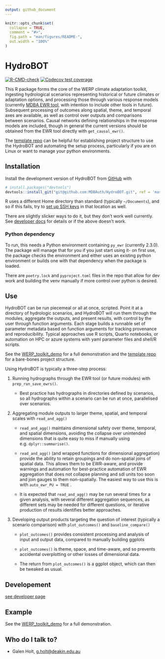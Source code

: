 ```yaml
---
output: github_document
---
```


<!-- README.md is generated from README.Rmd. Please edit that file -->

```r
knitr::opts_chunk$set(
  collapse = TRUE,
  comment = "#>",
  fig.path = "man/figures/README-",
  out.width = "100%"
)
```

# HydroBOT

<!-- badges: start -->

[![R-CMD-check](https://github.com/MDBAuth/HydroBOT/actions/workflows/R-CMD-check.yaml/badge.svg)](https://github.com/MDBAuth/HydroBOT/actions/workflows/R-CMD-check.yaml) [![Codecov test coverage](https://codecov.io/gh/MDBAuth/HydroBOT/graph/badge.svg)](https://app.codecov.io/gh/MDBAuth/HydroBOT)

<!-- badges: end -->

This R package forms the core of the WERP climate adaptation toolkit, ingesting hydrological scenarios representing historical or future climates or adaptation options, and processing those through various response models (currently [MDBA EWR tool](https://github.com/MDBAuth/EWR_tool), with intention to include other tools in future). Subsequent processing of outcomes along spatial, theme, and temporal axes are available, as well as control over outputs and comparisons between scenarios. Causal networks defining relationships in the response models are included, though in general the current versions should be obtained from the EWR tool directly with `get_causal_ewr()`.

The [template repo](https://github.com/MDBAuth/toolkit_use) can be helpful for establishing project structure to use the HydroBOT and automating the setup process, particularly if you are on Linux or want to manage your python environments.

## Installation

Install the development version of HydroBOT from [GitHub](https://github.com/MDBAuth/HydroBOT) with

``` r
# install.packages("devtools")
devtools::install_git("git@github.com:MDBAuth/HydroBOT.git", ref = 'master', force = TRUE, upgrade = 'ask', git = 'external')
```

R uses a different Home directory than standard (typically `~/Documents`), and so if this fails, try to [set up SSH keys](https://docs.github.com/en/authentication/connecting-to-github-with-ssh/generating-a-new-ssh-key-and-adding-it-to-the-ssh-agent) in that location as well.

There are slightly slicker ways to do it, but they don't work well currently. See [developer docs](developer.md) for details or if the above doesn't work.

### Python dependency

To run, this needs a Python environment containing `py_ewr` (currently 2.3.0). The package will manage that for you if you just start using it- on first use, the package checks the environment and either uses an existing python environment or builds one with that dependency when the package is loaded.

There are `poetry.lock` and `pyproject.toml` files in the repo that allow for dev work and building the venv manually if more control over python is desired.

## Use

HydroBOT can be run piecemeal or all at once, scripted. Point it at a directory of hydrologic scenarios, and HydroBOT will run them through the modules, aggregate the outputs, and present results, with control by the user through function arguments. Each stage builds a runnable set of parameter metadata based on function arguments for tracking provenance and reproducibility. Typical approaches use R scripts, Quarto notebooks, or automation on HPC or azure systems with yaml parameter files and shell/R scripts.

See the [WERP_toolkit_demo](https://mdbauth.github.io/WERP_toolkit_demo/) for a full demonstration and the [template repo](https://github.com/MDBAuth/toolkit_use) for a bare-bones project structure.

Using HydroBOT is typically a three-step process:

1.  Running hydrographs through the EWR tool (or future modules) with `prep_run_save_ewrs()`.

    -   Best practice has hydrographs in directories defined by scenarios, so all hydrographs within a scenario can be run at once, parallelised over scenarios.

2.  Aggregating module outputs to larger theme, spatial, and temporal scales with `read_and_agg()`

    -   `read_and_agg()` maintains dimensional safety over theme, temporal, and spatial dimensions, avoiding the collapse over unintended dimensions that is quite easy to miss if manually using e.g. `dplyr::summarise()`.

    -   `read_and_agg()` (and wrapped functions for dimensional aggregation) provide the ability to retain groupings and do non-spatial joins of spatial data. This allows them to be EWR-aware, and provide warnings and automation for best-practice automation of EWR aggregation that does not collapse planning and sdl units too soon and join gauges to them non-spatially. The easiest way to use this is with `auto_ewr_PU = TRUE` .

    -   It is expected that `read_and_agg()` may be run several times for a given analysis, with several different aggregation sequences, as different sets may be needed for different questions, or iterative production of results identifies better approaches.

3.  Developing output products targeting the question of interest (typically a scenario comparison) with `plot_outcomes()` and `baseline_compare()`

    -   `plot_outcomes()` provides consistent processing and analysis of input and output data, compared to manually building ggplots

    -   `plot_outcomes()` is theme, space, and time-aware, and so prevents accidental overplotting or other losses of dimensional data.

    -   The return from `plot_outcomes()` is a ggplot object, which can then be tweaked as usual.

## Developement

[see developer page](developer.md)

## Example

See the [WERP_toolkit_demo](https://mdbauth.github.io/WERP_toolkit_demo/) for a full demonstration.

## Who do I talk to?

-   Galen Holt, [g.holt\@deakin.edu.au](mailto:g.holt@deakin.edu.au){.email}
